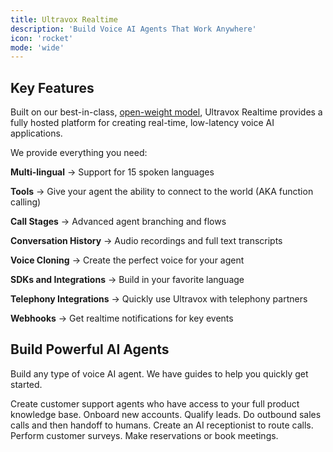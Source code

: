 ```yaml
---
title: Ultravox Realtime
description: 'Build Voice AI Agents That Work Anywhere'
icon: 'rocket'
mode: 'wide'
---
```


## Key Features
Built on our best-in-class, [open-weight model](https://github.com/fixie-ai/ultravox), Ultravox Realtime provides a fully hosted platform for creating real-time, low-latency voice AI applications.

We provide everything you need:

<Icon icon="language" size={24} /> **Multi-lingual** → Support for 15 spoken languages

<Icon icon="toolbox" size={24} /> **Tools** → Give your agent the ability to connect to the world (AKA function calling)

<Icon icon="arrow-progress" size={24} /> **Call Stages** → Advanced agent branching and flows

<Icon icon="clock-rotate-left" size={24} /> **Conversation History** → Audio recordings and full text transcripts

<Icon icon="circle-microphone" size={24} /> **Voice Cloning** → Create the perfect voice for your agent

<Icon icon="code" size={24} /> **SDKs and Integrations** → Build in your favorite language

<Icon icon="phone-plus" size={24} /> **Telephony Integrations** → Quickly use Ultravox with telephony partners

<Icon icon="webhook" size={24} /> **Webhooks** → Get realtime notifications for key events


## Build Powerful AI Agents
Build any type of voice AI agent. We have guides to help you quickly get started.

<CardGroup cols={3}>
  <Card
    title="Customer Success & Support"
    icon="bell-concierge"
    href="/usecases/uc1"
  >
    Create customer support agents who have access to your full product knowledge base. Onboard new accounts.
  </Card>
  <Card
    title="Customer Acquisition"
    icon="messages-dollar"
    href="/usecases/uc2"
  >
  Qualify leads. Do outbound sales calls and then handoff to humans.
  </Card>
  <Card
    title="Operations"
    icon="ballot-check"
    href="/usecases/uc3"
  >
    Create an AI receptionist to route calls. Perform customer surveys. Make reservations or book meetings.
  </Card>
</CardGroup>